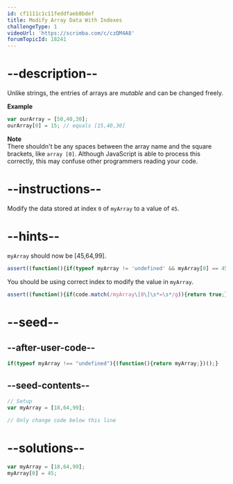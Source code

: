 ```yaml
---
id: cf1111c1c11feddfaeb8bdef
title: Modify Array Data With Indexes
challengeType: 1
videoUrl: 'https://scrimba.com/c/czQM4A8'
forumTopicId: 18241
---
```


# --description--

Unlike strings, the entries of arrays are <dfn>mutable</dfn> and can be changed freely.

**Example**

```js
var ourArray = [50,40,30];
ourArray[0] = 15; // equals [15,40,30]
```

**Note**  
There shouldn't be any spaces between the array name and the square brackets, like `array [0]`. Although JavaScript is able to process this correctly, this may confuse other programmers reading your code.

# --instructions--

Modify the data stored at index `0` of `myArray` to a value of `45`.

# --hints--

`myArray` should now be [45,64,99].

```js
assert((function(){if(typeof myArray != 'undefined' && myArray[0] == 45 && myArray[1] == 64 && myArray[2] == 99){return true;}else{return false;}})());
```

You should be using correct index to modify the value in `myArray`.

```js
assert((function(){if(code.match(/myArray\[0\]\s*=\s*/g)){return true;}else{return false;}})());
```

# --seed--

## --after-user-code--

```js
if(typeof myArray !== "undefined"){(function(){return myArray;})();}
```

## --seed-contents--

```js
// Setup
var myArray = [18,64,99];

// Only change code below this line
```

# --solutions--

```js
var myArray = [18,64,99];
myArray[0] = 45;
```
